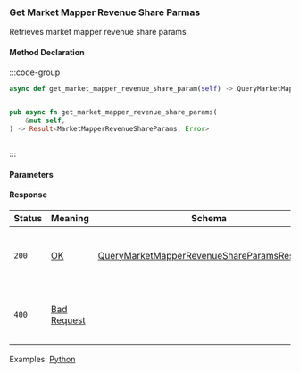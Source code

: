 ### Get Market Mapper Revenue Share Parmas

Retrieves market mapper revenue share params

#### Method Declaration

:::code-group

```python [Python]
async def get_market_mapper_revenue_share_param(self) -> QueryMarketMapperRevenueShareParamsResponse
```

```typescript [TypeScript]
```

```rust [Rust]
pub async fn get_market_mapper_revenue_share_params(
    &mut self,
) -> Result<MarketMapperRevenueShareParams, Error>
```

```url [API]

```

:::

#### Parameters

#### Response

| Status | Meaning       | Schema                                        | Description                           |
| ------ | ------------- | --------------------------------------------- | ------------------------------------- |
| `200`  | [OK]          | [QueryMarketMapperRevenueShareParamsResponse] | Market mapper revenue share params    |
| `400`  | [Bad Request] |                                               | The request was malformed or invalid. |

Examples: [Python]

[Python]: https://github.com/dydxprotocol/v4-clients/blob/95f2ad4b7d87e2c8f819138fcbe903826af47230/v4-client-py-v2/examples/revenue_share_example.py
[OK]: /types/ok
[QueryMarketMapperRevenueShareParamsResponse]: /types/query_market_mapper_revenue_share_params_response
[Bad Request]: /types/bad-request
